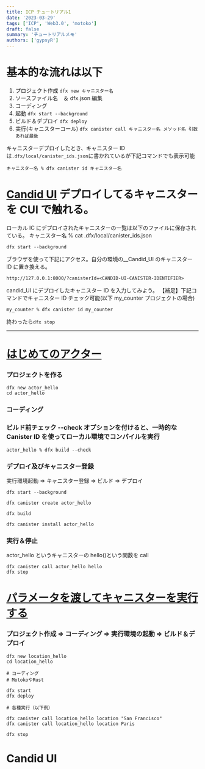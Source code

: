 ```yaml
---
title: ICP チュートリアル1
date: '2023-03-29'
tags: ['ICP', 'Web3.0', 'motoko']
draft: false
summary: 'チュートリアルメモ'
authors: ['gypsyR']
---
```


# 基本的な流れは以下

1. プロジェクト作成 `dfx new キャニスター名`
2. ソースファイル名　＆ dfx.json 編集
3. コーディング
4. 起動 `dfx start --background`
5. ビルド＆デプロイ `dfx deploy`
6. 実行(キャニスターコール) `dfx canister call キャニスター名 メソッド名 引数あれば最後`

キャニスターデプロイしたとき、キャニスター ID は`.dfx/local/canister_ids.json`に書かれているが下記コマンドでも表示可能

```
キャニスター名 % dfx canister id キャニスター名
```

# [Candid UI](https://smacon.dev/posts/motoko-my-counter) デプロイしてるキャニスターを CUI で触れる。

ローカル IC にデプロイされたキャニスターの一覧は以下のファイルに保存されている。
キャニスター名 % cat .dfx/local/canister_ids.json

```
dfx start --background
```

ブラウザを使って下記にアクセス。自分の環境の\_\_Candid_UI のキャニスター ID に置き換える。

```
http://127.0.0.1:8000/?canisterId=<CANDID-UI-CANISTER-IDENTIFIER>
```

candid_UI にデプロイしたキャニスター ID を入力してみよう。
【補足】下記コマンドでキャニスター ID チェック可能(以下 my_counter プロジェクトの場合)

```
my_counter % dfx canister id my_counter
```

終わったら`dfx stop`

---

# [はじめてのアクター](https://smacon.dev/posts/motoko-actor-hello)

### プロジェクトを作る

```
dfx new actor_hello
cd actor_hello
```

### コーディング

### ビルド前チェック --check オプションを付けると、一時的な Canister ID を使ってローカル環境でコンパイルを実行

```
actor_hello % dfx build --check
```

### デプロイ及びキャニスター登録

実行環境起動 ⇒ キャニスター登録 ⇒ ビルド ⇒ デプロイ

```
dfx start --background

dfx canister create actor_hello

dfx build

dfx canister install actor_hello
```

### 実行＆停止

actor_hello というキャニスターの hello()という関数を call

```
dfx canister call actor_hello hello
dfx stop
```

# [パラメータを渡してキャニスターを実行する](https://smacon.dev/posts/motoko-location-hello)

### プロジェクト作成 ⇒ コーディング ⇒ 実行環境の起動 ⇒ ビルド＆デプロイ

```
dfx new location_hello
cd location_hello

# コーディング
# MotokoやRust

dfx start
dfx deploy

# 各種実行（以下例）

dfx canister call location_hello location "San Francisco"
dfx canister call location_hello location Paris

dfx stop
```

# Candid UI
